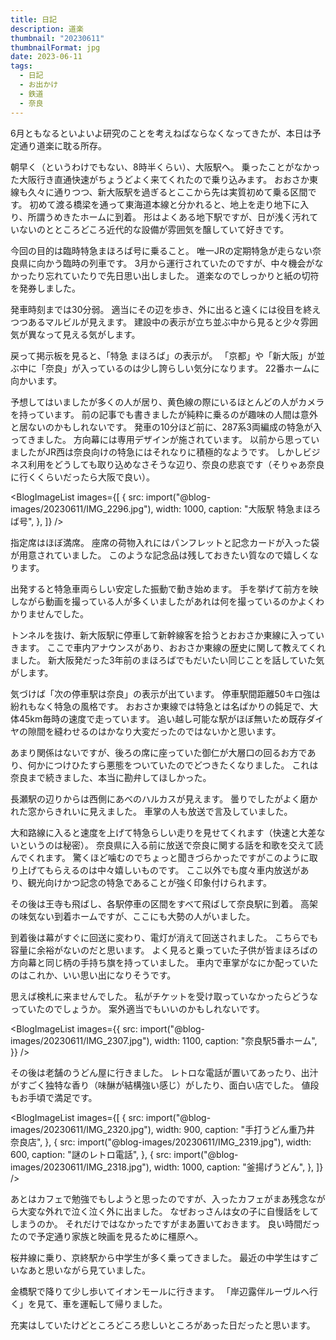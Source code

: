 ```yaml
---
title: 日記
description: 道楽
thumbnail: "20230611"
thumbnailFormat: jpg
date: 2023-06-11
tags:
  - 日記
  - お出かけ
  - 鉄道
  - 奈良
---
```



6月ともなるといよいよ研究のことを考えねばならなくなってきたが、本日は予定通り道楽に耽る所存。

朝早く（というわけでもない、8時半くらい）、大阪駅へ。
乗ったことがなかった大阪行き直通快速がちょうどよく来てくれたので乗り込みます。
おおさか東線も久々に通りつつ、新大阪駅を過ぎるとここから先は実質初めて乗る区間です。
初めて渡る橋梁を通って東海道本線と分かれると、地上を走り地下に入り、所謂うめきたホームに到着。
形はよくある地下駅ですが、日が浅く汚れていないのとところどころ近代的な設備が雰囲気を醸していて好きです。

今回の目的は臨時特急まほろば号に乗ること。
唯一JRの定期特急が走らない奈良県に向かう臨時の列車です。
3月から運行されていたのですが、中々機会がなかったり忘れていたりで先日思い出しました。
道楽なのでしっかりと紙の切符を発券しました。

発車時刻までは30分弱。
適当にその辺を歩き、外に出ると遠くには役目を終えつつあるマルビルが見えます。
建設中の表示が立ち並ぶ中から見ると少々雰囲気が異なって見える気がします。

戻って掲示板を見ると、「特急 まほろば」の表示が。
「京都」や「新大阪」が並ぶ中に「奈良」が入っているのは少し誇らしい気分になります。
22番ホームに向かいます。

予想してはいましたが多くの人が居り、黄色線の際にいるほとんどの人がカメラを持っています。
前の記事でも書きましたが純粋に乗るのが趣味の人間は意外と居ないのかもしれないです。
発車の10分ほど前に、287系3両編成の特急が入ってきました。
方向幕には専用デザインが施されています。
以前から思っていましたがJR西は奈良向けの特急にはそれなりに積極的なようです。
しかしビジネス利用をどうしても取り込めなさそうな辺り、奈良の悲哀です（そりゃあ奈良に行くくらいだったら大阪で良い）。

<BlogImageList
  images={[
    {
      src: import("@blog-images/20230611/IMG_2296.jpg"),
      width: 1000,
      caption: "大阪駅 特急まほろば号",
    },
  ]}
/>

指定席はほぼ満席。
座席の荷物入れにはパンフレットと記念カードが入った袋が用意されていました。
このような記念品は残しておきたい質なので嬉しくなります。

出発すると特急車両らしい安定した振動で動き始めます。
手を挙げて前方を映しながら動画を撮っている人が多くいましたがあれは何を撮っているのかよくわかりませんでした。

トンネルを抜け、新大阪駅に停車して新幹線客を拾うとおおさか東線に入っていきます。
ここで車内アナウンスがあり、おおさか東線の歴史に関して教えてくれました。
新大阪発だった3年前のまほろばでもだいたい同じことを話していた気がします。

気づけば「次の停車駅は奈良」の表示が出ています。
停車駅間距離50キロ強は紛れもなく特急の風格です。
おおさか東線では特急とは名ばかりの鈍足で、大体45km毎時の速度で走っています。
追い越し可能な駅がほぼ無いため既存ダイヤの隙間を縫わせるのはかなり大変だったのではないかと思います。

あまり関係はないですが、後ろの席に座っていた御仁が大層口の回るお方であり、何かにつけひたすら悪態をついていたのでどつきたくなりました。
これは奈良まで続きました、本当に勘弁してほしかった。

長瀬駅の辺りからは西側にあべのハルカスが見えます。
曇りでしたがよく磨かれた窓からきれいに見えました。
車掌の人も放送で言及していました。

大和路線に入ると速度を上げて特急らしい走りを見せてくれます（快速と大差ないというのは秘密）。
奈良県に入る前に放送で奈良に関する話を和歌を交えて読んでくれます。
驚くほど噛むのでちょっと聞きづらかったですがこのように取り上げてもらえるのは中々嬉しいものです。
ここ以外でも度々車内放送があり、観光向けかつ記念の特急であることが強く印象付けられます。

その後は王寺も飛ばし、各駅停車の区間をすべて飛ばして奈良駅に到着。
高架の味気ない到着ホームですが、ここにも大勢の人がいました。

到着後は幕がすぐに回送に変わり、電灯が消えて回送されました。
こちらでも容量に余裕がないのだと思います。
よく見ると乗っていた子供が皆まほろばの方向幕と同じ柄の手持ち旗を持っていました。
車内で車掌がなにか配っていたのはこれか、いい思い出になりそうです。

思えば検札に来ませんでした。
私がチケットを受け取っていなかったらどうなっていたのでしょうか。
案外適当でもいいのかもしれないです。

<BlogImageList
  images={{
    src: import("@blog-images/20230611/IMG_2307.jpg"),
    width: 1100,
    caption: "奈良駅5番ホーム",
  }}
/>

その後は老舗のうどん屋に行きました。
レトロな電話が置いてあったり、出汁がすごく独特な香り（味醂が結構強い感じ）がしたり、面白い店でした。
値段もお手頃で満足です。

<BlogImageList
  images={[
    {
      src: import("@blog-images/20230611/IMG_2320.jpg"),
      width: 900,
      caption: "手打うどん重乃井 奈良店",
    },
    {
      src: import("@blog-images/20230611/IMG_2319.jpg"),
      width: 600,
      caption: "謎のレトロ電話",
    },
    {
      src: import("@blog-images/20230611/IMG_2318.jpg"),
      width: 1000,
      caption: "釜揚げうどん",
    },
  ]}
/>

あとはカフェで勉強でもしようと思ったのですが、入ったカフェがまあ残念ながら大変な外れで泣く泣く外に出ました。
なぜおっさんは女の子に自慢話をしてしまうのか。
それだけではなかったですがまあ置いておきます。
良い時間だったので予定通り家族と映画を見るために橿原へ。

桜井線に乗り、京終駅から中学生が多く乗ってきました。
最近の中学生はすごいなあと思いながら見ていました。

金橋駅で降りて少し歩いてイオンモールに行きます。
「岸辺露伴ルーヴルへ行く」を見て、車を運転して帰りました。

充実はしていたけどところどころ悲しいところがあった日だったと思います。
